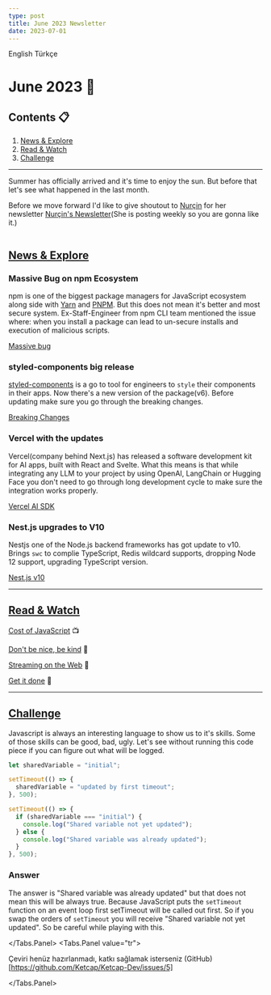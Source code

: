 ```yaml
---
type: post
title: June 2023 Newsletter
date: 2023-07-01
---
```



<Tabs defaultValue="en">
<Tabs.List>
  <Tabs.Tab value="en">English</Tabs.Tab>
  <Tabs.Tab value="tr">Türkçe</Tabs.Tab>
</Tabs.List>
<Tabs.Panel value="en">

# June 2023 📅

## Contents 📋

1. [News & Explore](#news--explore)
2. [Read & Watch](#read--watch)
3. [Challenge](#challenge)

---

Summer has officially arrived and it's time to enjoy the sun. But before that let's see what happened in the last month.

Before we move forward I'd like to give shoutout to [Nurçin](https://twitter.com/nurcinozer) for her newsletter [Nurçin's Newsletter](https://www.nurcin.dev/weekly)(She is posting weekly so you are gonna like it.)

<Image src="/memes/june-2023.png" alt="" width={500} height={500} />

## <a href='#news--explore'>News & Explore</a>

### Massive Bug on npm Ecosystem

npm is one of the biggest package managers for JavaScript ecosystem along side with [Yarn](https://yarnpkg.com/) and [PNPM](https://pnpm.io/). But this does not mean it's better and most secure system. Ex-Staff-Engineer from npm CLI team mentioned the issue where: when you install a package can lead to un-secure installs and execution of malicious scripts.

[Massive bug](https://blog.vlt.sh/blog/the-massive-hole-in-the-npm-ecosystem)

### styled-components big release

[styled-components](https://github.com/styled-components/styled-components/tree/v6.0.0) is a go to tool for engineers to `style` their components in their apps. Now there's a new version of the package(v6). Before updating make sure you go through the breaking changes.

[Breaking Changes](https://styled-components.com/docs/faqs#what-do-i-need-to-do-to-migrate-to-v6)

### Vercel with the updates

Vercel(company behind Next.js) has released a software development kit for AI apps, built with React and Svelte. What this means is that while integrating any LLM to your project by using OpenAI, LangChain or Hugging Face you don't need to go through long development cycle to make sure the integration works properly.

[Vercel AI SDK](https://vercel.com/blog/introducing-the-vercel-ai-sdk?mkt_tok=MDAxLUxSRy0xOTQAAAGMowk6df5s9rD9KtG8lNSAyZqjh9G-xErey8eFBGpzvq9MbzPnfuDvlQp15v2SdJd6YBo1Kqbety30hmonltwWJ4yRM21P90n4q93yQjUx)

### Nest.js upgrades to V10

Nestjs one of the Node.js backend frameworks has got update to v10. Brings `swc` to complie TypeScript, Redis wildcard supports, dropping Node 12 support, upgrading TypeScript version.

[Nest.js v10](https://trilon.io/blog/nestjs-10-is-now-available)

---

## <a href="#read--watch">Read & Watch</a>

[Cost of JavaScript](https://www.youtube.com/watch?v=ZKH3DLT4BKw) 📺

[Don't be nice, be kind](https://www.jason.af/be-kind/) 📰

[Streaming on the Web](https://vercel.com/blog/an-introduction-to-streaming-on-the-web?ck_subscriber_id=1010788714) 📰

[Get it done](https://boz.com/articles/get-it-done) 📰

---

## <a href='#challenge'>Challenge</a>

Javascript is always an interesting language to show us to it's skills. Some of those skills can be good, bad, ugly. Let's see without running this code piece if you can figure out what will be logged.

```js
let sharedVariable = "initial";

setTimeout(() => {
  sharedVariable = "updated by first timeout";
}, 500);

setTimeout(() => {
  if (sharedVariable === "initial") {
    console.log("Shared variable not yet updated");
  } else {
    console.log("Shared variable was already updated");
  }
}, 500);
```

### Answer

The answer is "Shared variable was already updated" but that does not mean this will be always true. Because JavaScript puts the `setTimeout` function on an event loop first setTimeout will be called out first. So if you swap the orders of `setTimeout` you will receive "Shared variable not yet updated". So be careful while playing with this.

</Tabs.Panel>
<Tabs.Panel value="tr">

Çeviri henüz hazırlanmadı, katkı sağlamak isterseniz (GitHub)[https://github.com/Ketcap/Ketcap-Dev/issues/5]

</Tabs.Panel>
</Tabs>
